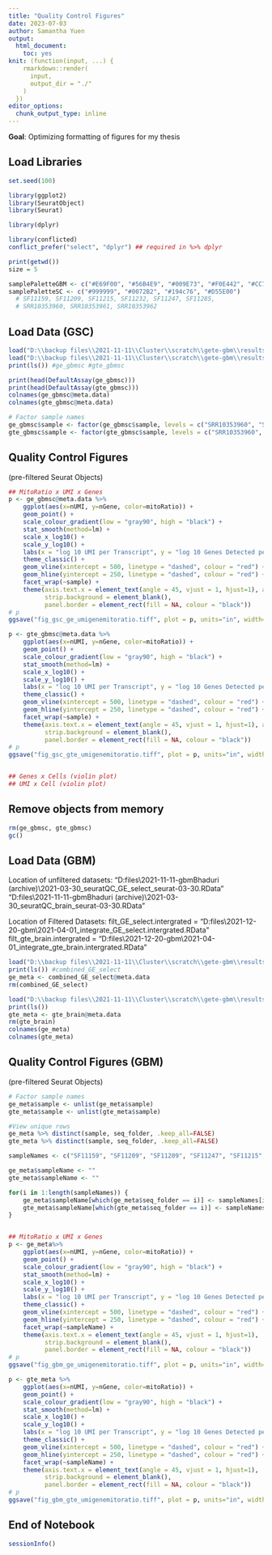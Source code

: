 ```yaml
---
title: "Quality Control Figures"
date: 2023-07-03
author: Samantha Yuen
output:
  html_document:
    toc: yes
knit: (function(input, ...) {
    rmarkdown::render(
      input,
      output_dir = "./"
    )
  })
editor_options:
  chunk_output_type: inline
---
```


**Goal**: Optimizing formatting of figures for my thesis

## Load Libraries

```r
set.seed(100)

library(ggplot2)
library(SeuratObject)
library(Seurat)

library(dplyr)

library(conflicted)
conflict_prefer("select", "dplyr") ## required in %>% dplyr

print(getwd())
size = 5

samplePaletteGBM <- c("#E69F00", "#56B4E9", "#009E73", "#F0E442", "#CC79A7", "#ff716e")
samplePaletteSC <- c("#999999", "#0072B2", "#194c76", "#D55E00")
  # SF11159, SF11209, SF11215, SF11232, SF11247, SF11285, 
  # SRR10353960, SRR10353961, SRR10353962
```

## Load Data (GSC)

```r
load("D:\\backup files\\2021-11-11\\Cluster\\scratch\\gete-gbm\\results\\GBM-GSC neuroblastoma\\2021-06-11\\ge_gbmsc.RData")
load("D:\\backup files\\2021-11-11\\Cluster\\scratch\\gete-gbm\\results\\GBM-GSC neuroblastoma\\2021-06-11\\gte_gbmsc.RData")
print(ls()) #ge_gbmsc #gte_gbmsc

print(head(DefaultAssay(ge_gbmsc)))
print(head(DefaultAssay(gte_gbmsc)))
colnames(ge_gbmsc@meta.data)
colnames(gte_gbmsc@meta.data)

# Factor sample names
ge_gbmsc$sample <- factor(ge_gbmsc$sample, levels = c("SRR10353960", "SRR10353961", "SRR10353962"))
gte_gbmsc$sample <- factor(gte_gbmsc$sample, levels = c("SRR10353960", "SRR10353961", "SRR10353962"))
```

## Quality Control Figures

(pre-filtered Seurat Objects)

```r
## MitoRatio x UMI x Genes
p <- ge_gbmsc@meta.data %>% 
    ggplot(aes(x=nUMI, y=nGene, color=mitoRatio)) + 
    geom_point() + 
    scale_colour_gradient(low = "gray90", high = "black") +
    stat_smooth(method=lm) +
    scale_x_log10() + 
    scale_y_log10() + 
    labs(x = "log 10 UMI per Transcript", y = "log 10 Genes Detected per Cell") +
    theme_classic() +
    geom_vline(xintercept = 500, linetype = "dashed", colour = "red") +
    geom_hline(yintercept = 250, linetype = "dashed", colour = "red") +
    facet_wrap(~sample) + 
    theme(axis.text.x = element_text(angle = 45, vjust = 1, hjust=1), axis.title.y = element_text(size=11, hjust=0.8), 
          strip.background = element_blank(),
          panel.border = element_rect(fill = NA, colour = "black"))
# p
ggsave("fig_gsc_ge_umigenemitoratio.tiff", plot = p, units="in", width=size*1.2, height=size*0.5, dpi=300, compression = 'lzw')

p <- gte_gbmsc@meta.data %>% 
    ggplot(aes(x=nUMI, y=nGene, color=mitoRatio)) + 
    geom_point() + 
    scale_colour_gradient(low = "gray90", high = "black") +
    stat_smooth(method=lm) +
    scale_x_log10() + 
    scale_y_log10() + 
    labs(x = "log 10 UMI per Transcript", y = "log 10 Genes Detected per Cell") +
    theme_classic() +
    geom_vline(xintercept = 500, linetype = "dashed", colour = "red") +
    geom_hline(yintercept = 250, linetype = "dashed", colour = "red") +
    facet_wrap(~sample) + 
    theme(axis.text.x = element_text(angle = 45, vjust = 1, hjust=1), axis.title.y = element_text(size=11, hjust=0.8), 
          strip.background = element_blank(),
          panel.border = element_rect(fill = NA, colour = "black"))
# p
ggsave("fig_gsc_gte_umigenemitoratio.tiff", plot = p, units="in", width=size*1.2, height=size*0.5, dpi=300, compression = 'lzw')


## Genes x Cells (violin plot)
## UMI x Cell (violin plot)
```

## Remove objects from memory

```r
rm(ge_gbmsc, gte_gbmsc)
gc()
```

## Load Data (GBM)

Location of unfiltered datasets: "D:\backup files\\2021-11-11\Cluster\scratch\gete-gbm\results\GBM Bhaduri (archive)\\2021-03-30_seuratQC\combined\_GE_select_seurat-03-30.RData" "D:\backup files\\2021-11-11\Cluster\scratch\gete-gbm\results\GBM Bhaduri (archive)\\2021-03-30_seuratQC\gte\_brain_seurat-03-30.RData"

Location of Filtered Datasets: filt_GE_select.intergrated = "D:\backup files\\2021-12-20\Cluster\scratch\gete-gbm\data\\2021-04-01_integrate\filt\_GE_select.intergrated.RData" filt_gte_brain.intergrated = "D:\backup files\\2021-12-20\Cluster\scratch\gete-gbm\data\\2021-04-01_integrate\filt\_gte_brain.intergrated.RData"

```r
load("D:\\backup files\\2021-11-11\\Cluster\\scratch\\gete-gbm\\results\\GBM Bhaduri (archive)\\2021-03-30_seuratQC\\combined_GE_select_seurat-03-30.RData")
print(ls()) #combined_GE_select
ge_meta <- combined_GE_select@meta.data
rm(combined_GE_select)

load("D:\\backup files\\2021-11-11\\Cluster\\scratch\\gete-gbm\\results\\GBM Bhaduri (archive)\\2021-03-30_seuratQC\\gte_brain_seurat-03-30.RData")
print(ls())
gte_meta <- gte_brain@meta.data
rm(gte_brain)
colnames(ge_meta)
colnames(gte_meta)
```

## Quality Control Figures (GBM)

(pre-filtered Seurat Objects)

```r
# Factor sample names
ge_meta$sample <- unlist(ge_meta$sample)
gte_meta$sample <- unlist(gte_meta$sample)

#View unique rows
ge_meta %>% distinct(sample, seq_folder, .keep_all=FALSE)
gte_meta %>% distinct(sample, seq_folder, .keep_all=FALSE)

sampleNames <- c("SF11159", "SF11209", "SF11209", "SF11247", "SF11215", "SF11232", "SF11247", "SF11215", "SF11159", "SF11285", "SF11232", "SF11285")

ge_meta$sampleName <- ""
gte_meta$sampleName <- ""

for(i in 1:length(sampleNames)) {
    ge_meta$sampleName[which(ge_meta$seq_folder == i)] <- sampleNames[i]
    gte_meta$sampleName[which(gte_meta$seq_folder == i)] <- sampleNames[i]
}


## MitoRatio x UMI x Genes
p <- ge_meta%>% 
    ggplot(aes(x=nUMI, y=nGene, color=mitoRatio)) + 
    geom_point() + 
    scale_colour_gradient(low = "gray90", high = "black") +
    stat_smooth(method=lm) +
    scale_x_log10() + 
    scale_y_log10() + 
    labs(x = "log 10 UMI per Transcript", y = "log 10 Genes Detected per Cell") +
    theme_classic() +
    geom_vline(xintercept = 500, linetype = "dashed", colour = "red") +
    geom_hline(yintercept = 250, linetype = "dashed", colour = "red") +
    facet_wrap(~sampleName) + 
    theme(axis.text.x = element_text(angle = 45, vjust = 1, hjust=1), 
          strip.background = element_blank(),
          panel.border = element_rect(fill = NA, colour = "black"))
# p
ggsave("fig_gbm_ge_umigenemitoratio.tiff", plot = p, units="in", width=size*1.2, height=size*0.8, dpi=300, compression = 'lzw')

p <- gte_meta %>% 
    ggplot(aes(x=nUMI, y=nGene, color=mitoRatio)) + 
    geom_point() + 
    scale_colour_gradient(low = "gray90", high = "black") +
    stat_smooth(method=lm) +
    scale_x_log10() + 
    scale_y_log10() + 
    labs(x = "log 10 UMI per Transcript", y = "log 10 Genes Detected per Cell") +
    theme_classic() +
    geom_vline(xintercept = 500, linetype = "dashed", colour = "red") +
    geom_hline(yintercept = 250, linetype = "dashed", colour = "red") +
    facet_wrap(~sampleName) + 
    theme(axis.text.x = element_text(angle = 45, vjust = 1, hjust=1),
          strip.background = element_blank(),
          panel.border = element_rect(fill = NA, colour = "black"))
# p
ggsave("fig_gbm_gte_umigenemitoratio.tiff", plot = p, units="in", width=size*1.2, height=size*0.8, dpi=300, compression = 'lzw')
```

## End of Notebook

```r
sessionInfo()
```
